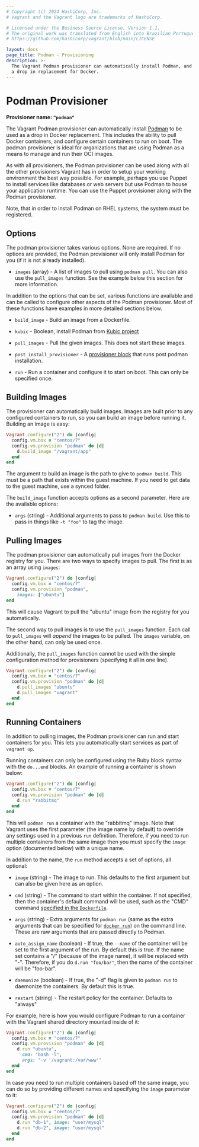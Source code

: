```yaml
---
# Copyright (c) 2024 HashiCorp, Inc.
# Vagrant and the Vagrant logo are trademarks of HashiCorp.

# Licensed under the Business Source License, Version 1.1.
# The original work was translated from English into Brazilian Portuguese.
# https://github.com/hashicorp/vagrant/blob/main/LICENSE

layout: docs
page_title: Podman - Provisioning
description: >-
  The Vagrant Podman provisioner can automatically install Podman, and run it as
  a drop in replacement for Docker.
---
```


# Podman Provisioner

**Provisioner name: `"podman"`**

The Vagrant Podman provisioner can automatically install
[Podman](https://www.podman.io) to be used as a drop in Docker replacement.
This includes the ability to pull Docker containers, and configure certain
containers to run on boot. The podman provisioner is ideal for organizations
that are using Podman as a means to manage and run their OCI images.

As with all provisioners, the Podman provisioner can be used along with
all the other provisioners Vagrant has in order to setup your working
environment the best way possible. For example, perhaps you use Puppet to
install services like databases or web servers but use Podman to house
your application runtime. You can use the Puppet provisioner along
with the Podman provisioner.

Note, that in order to install Podman on RHEL systems, the system must
be registered.

## Options

The podman provisioner takes various options. None are required. If
no options are provided, the Podman provisioner will only install Podman
for you (if it is not already installed).

- `images` (array) - A list of images to pull using `podman pull`. You
  can also use the `pull_images` function. See the example below this
  section for more information.

In addition to the options that can be set, various functions are available
and can be called to configure other aspects of the Podman provisioner. Most
of these functions have examples in more detailed sections below.

- `build_image` - Build an image from a Dockerfile.

- `kubic` - Boolean, install Podman from [Kubic project](https://build.opensuse.org/project/show/devel:kubic:libcontainers:stable)

- `pull_images` - Pull the given images. This does not start these images.

- `post_install_provisioner` - A [provisioner block](/vagrant/docs/provisioning) that runs post podman
  installation.

- `run` - Run a container and configure it to start on boot. This can
  only be specified once.

## Building Images

The provisioner can automatically build images. Images are built prior to
any configured containers to run, so you can build an image before running it.
Building an image is easy:

```ruby
Vagrant.configure("2") do |config|
  config.vm.box = "centos/7"
  config.vm.provision "podman" do |d|
    d.build_image "/vagrant/app"
  end
end
```

The argument to build an image is the path to give to `podman build`. This
must be a path that exists within the guest machine. If you need to get data
to the guest machine, use a synced folder.

The `build_image` function accepts options as a second parameter. Here
are the available options:

- `args` (string) - Additional arguments to pass to `podman build`. Use this
  to pass in things like `-t "foo"` to tag the image.

## Pulling Images

The podman provisioner can automatically pull images from the
Docker registry for you. There are two ways to specify images to
pull. The first is as an array using `images`:

```ruby
Vagrant.configure("2") do |config|
  config.vm.box = "centos/7"
  config.vm.provision "podman",
    images: ["ubuntu"]
end
```

This will cause Vagrant to pull the "ubuntu" image from the registry
for you automatically.

The second way to pull images is to use the `pull_images` function.
Each call to `pull_images` will _append_ the images to be pulled. The
`images` variable, on the other hand, can only be used once.

Additionally, the `pull_images` function cannot be used with the
simple configuration method for provisioners (specifying it all in one line).

```ruby
Vagrant.configure("2") do |config|
  config.vm.box = "centos/7"
  config.vm.provision "podman" do |d|
    d.pull_images "ubuntu"
    d.pull_images "vagrant"
  end
end
```

## Running Containers

In addition to pulling images, the Podman provisioner can run and start
containers for you. This lets you automatically start services as part of
`vagrant up`.

Running containers can only be configured using the Ruby block syntax with
the `do...end` blocks. An example of running a container is shown below:

```ruby
Vagrant.configure("2") do |config|
  config.vm.box = "centos/7"
  config.vm.provision "podman" do |d|
    d.run "rabbitmq"
  end
end
```

This will `podman run` a container with the "rabbitmq" image. Note that
Vagrant uses the first parameter (the image name by default) to override any
settings used in a previous `run` definition. Therefore, if you need to run
multiple containers from the same image then you must specify the `image`
option (documented below) with a unique name.

In addition to the name, the `run` method accepts a set of options, all optional:

- `image` (string) - The image to run. This defaults to the first argument
  but can also be given here as an option.

- `cmd` (string) - The command to start within the container. If not specified,
  then the container's default command will be used, such as the
  "CMD" command [specified in the `Dockerfile`](https://docs.docker.io/en/latest/use/builder/#cmd).

- `args` (string) - Extra arguments for `podman run` (same as the extra arguments that can be specified for [`docker run`](https://docs.docker.io/en/latest/commandline/cli/#run))
  on the command line. These are raw arguments that are passed directly to Podman.

- `auto_assign_name` (boolean) - If true, the `--name` of the container will
  be set to the first argument of the run. By default this is true. If the
  name set contains a "/" (because of the image name), it will be replaced
  with "-". Therefore, if you do `d.run "foo/bar"`, then the name of the
  container will be "foo-bar".

- `daemonize` (boolean) - If true, the "-d" flag is given to `podman run` to
  daemonize the containers. By default this is true.

- `restart` (string) - The restart policy for the container. Defaults to
  "always"

For example, here is how you would configure Podman to run a container
with the Vagrant shared directory mounted inside of it:

```ruby
Vagrant.configure("2") do |config|
  config.vm.box = "centos/7"
  config.vm.provision "podman" do |d|
    d.run "ubuntu",
      cmd: "bash -l",
      args: "-v '/vagrant:/var/www'"
  end
end
```

In case you need to run multiple containers based off the same image, you can do
so by providing different names and specifying the `image` parameter to it:

```ruby
Vagrant.configure("2") do |config|
  config.vm.box = "centos/7"
  config.vm.provision "podman" do |d|
    d.run "db-1", image: "user/mysql"
    d.run "db-2", image: "user/mysql"
  end
end
```

